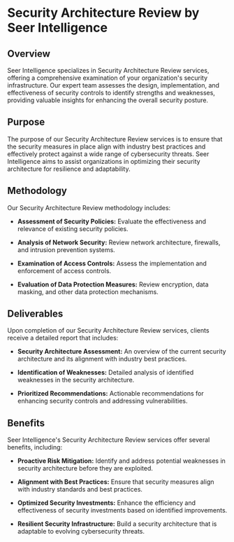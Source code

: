 # Security Architecture Review by Seer Intelligence

## Overview

Seer Intelligence specializes in Security Architecture Review services, offering a comprehensive examination of your organization's security infrastructure. Our expert team assesses the design, implementation, and effectiveness of security controls to identify strengths and weaknesses, providing valuable insights for enhancing the overall security posture.

## Purpose

The purpose of our Security Architecture Review services is to ensure that the security measures in place align with industry best practices and effectively protect against a wide range of cybersecurity threats. Seer Intelligence aims to assist organizations in optimizing their security architecture for resilience and adaptability.

## Methodology

Our Security Architecture Review methodology includes:

- **Assessment of Security Policies:** Evaluate the effectiveness and relevance of existing security policies.

- **Analysis of Network Security:** Review network architecture, firewalls, and intrusion prevention systems.

- **Examination of Access Controls:** Assess the implementation and enforcement of access controls.

- **Evaluation of Data Protection Measures:** Review encryption, data masking, and other data protection mechanisms.

## Deliverables

Upon completion of our Security Architecture Review services, clients receive a detailed report that includes:

- **Security Architecture Assessment:** An overview of the current security architecture and its alignment with industry best practices.

- **Identification of Weaknesses:** Detailed analysis of identified weaknesses in the security architecture.

- **Prioritized Recommendations:** Actionable recommendations for enhancing security controls and addressing vulnerabilities.

## Benefits

Seer Intelligence's Security Architecture Review services offer several benefits, including:

- **Proactive Risk Mitigation:** Identify and address potential weaknesses in security architecture before they are exploited.

- **Alignment with Best Practices:** Ensure that security measures align with industry standards and best practices.

- **Optimized Security Investments:** Enhance the efficiency and effectiveness of security investments based on identified improvements.

- **Resilient Security Infrastructure:** Build a security architecture that is adaptable to evolving cybersecurity threats.
